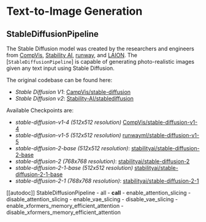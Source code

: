 <!--Copyright 2022 The HuggingFace Team. All rights reserved.

Licensed under the Apache License, Version 2.0 (the "License"); you may not use this file except in compliance with
the License. You may obtain a copy of the License at

http://www.apache.org/licenses/LICENSE-2.0

Unless required by applicable law or agreed to in writing, software distributed under the License is distributed on
an "AS IS" BASIS, WITHOUT WARRANTIES OR CONDITIONS OF ANY KIND, either express or implied. See the License for the
specific language governing permissions and limitations under the License.
-->

# Text-to-Image Generation

## StableDiffusionPipeline

The Stable Diffusion model was created by the researchers and engineers from [CompVis](https://github.com/CompVis), [Stability AI](https://stability.ai/), [runway](https://github.com/runwayml), and [LAION](https://laion.ai/). The [`StableDiffusionPipeline`] is capable of generating photo-realistic images given any text input using Stable Diffusion.

The original codebase can be found here: 
- *Stable Diffusion V1*: [CampVis/stable-diffusion](https://github.com/CompVis/stable-diffusion)
- *Stable Diffusion v2*: [Stability-AI/stablediffusion](https://github.com/Stability-AI/stablediffusion)

Available Checkpoints are:
- *stable-diffusion-v1-4 (512x512 resolution)* [CompVis/stable-diffusion-v1-4](https://huggingface.co/CompVis/stable-diffusion-v1-4)
- *stable-diffusion-v1-5 (512x512 resolution)* [runwayml/stable-diffusion-v1-5](https://huggingface.co/runwayml/stable-diffusion-v1-5)
- *stable-diffusion-2-base (512x512 resolution)*: [stabilityai/stable-diffusion-2-base](https://huggingface.co/stabilityai/stable-diffusion-2-base)
- *stable-diffusion-2 (768x768 resolution)*: [stabilityai/stable-diffusion-2](https://huggingface.co/stabilityai/stable-diffusion-2) 
- *stable-diffusion-2-1-base (512x512 resolution)* [stabilityai/stable-diffusion-2-1-base](https://huggingface.co/stabilityai/stable-diffusion-2-1-base)
- *stable-diffusion-2-1 (768x768 resolution)*: [stabilityai/stable-diffusion-2-1](https://huggingface.co/stabilityai/stable-diffusion-2-1)

[[autodoc]] StableDiffusionPipeline
	- all
	- __call__
	- enable_attention_slicing
	- disable_attention_slicing
	- enable_vae_slicing
	- disable_vae_slicing
	- enable_xformers_memory_efficient_attention
	- disable_xformers_memory_efficient_attention